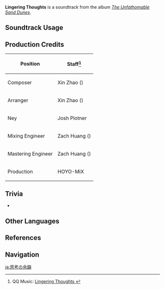 {{Soundtrack Infobox
|image          = The Unfathomable Sand Dunes.png
|album          = The Unfathomable Sand Dunes
|disc           = 2
|number         = 97
|featured       =
|featured2      =
|featured3      =
|featured_disc  =
|featured_disc2 =
|featured_disc3 =
|youtube_id     = WZTmReBsxnw
|spotify_id     = 0bs0QZg76MnD0VRfTX8uap
|previous       = Hushed Gleam
|next           = Profound Ravines
}}
'''Lingering Thoughts''' is a soundtrack from the album ''[[The Unfathomable Sand Dunes]]''.

==Soundtrack Usage==
{{Soundtrack Usage
|quest    = 
|location = Hypostyle Desert//caves;;Land of Lower Setekh//caves;;Land of Upper Setekh//caves;;Girdle of the Sands//underground
|domain   = 
}}

==Production Credits==
{| class="wikitable"
! Position
! Staff<ref>QQ Music: [https://y.qq.com/n/ryqq/songDetail/002UMlgE2cUvQ8 Lingering Thoughts {{zh|萦思寥落}}]</ref>
|-
! Composer
| Xin Zhao ({{zh|赵鑫}})
|-
! Arranger
| Xin Zhao ({{zh|赵鑫}})
|-
! Ney
| Josh Plotner
|-
! Mixing Engineer
| Zach Huang ({{zh|黄巍}})
|-
! Mastering Engineer
| Zach Huang ({{zh|黄巍}})
|-
! Production
| HOYO-MiX
|}
<!--
==Gallery==
<gallery>
</gallery>
-->

==Trivia==
* {{Transclude|Dust and Tears|SumeruCaveTheme2|section=1}}

==Other Languages==
{{Other Languages
|en      = Lingering Thoughts
|zhs     = 萦思寥落
|zhs_rm  = Yíngsī Liáoluò
|zht     = 縈思寥落
|zht_rm  = Yíngsī Liáoluò
|zh_tl   = Thoughts Winding and Sparse
|ja      = 思考の余韻
|ja_rm   = Shikou no Yoin
|ja_tl   = 
}}

==References==
{{Reflist}}

==Navigation==
{{Soundtrack Navbox|The Unfathomable Sand Dunes}}

[[ja:思考の余韻]]